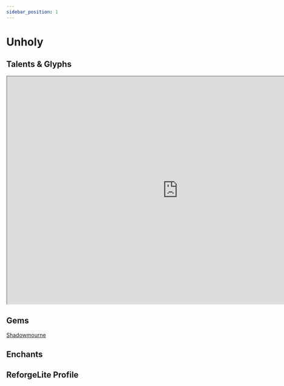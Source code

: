 ```yaml
---
sidebar_position: 1
---
```


# Unholy

## Talents & Glyphs
<iframe src="https://classic.wowhead.com/talent-calc/embed/rogue/005323105-3210052020050150231" width="900" height="600"></iframe>

## Gems
[Shadowmourne](https://www.wowhead.com/item=49623)
## Enchants

## ReforgeLite Profile

